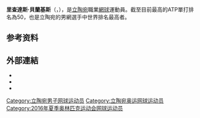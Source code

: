 {{noteTA
|G1=tennis
}}
{{Infobox 网球
|姓名=Ričardas Berankis
|image=[[File:R._Berankis.jpg|250px]]
|国籍={{LTU}}
|生日={{birth_date_and_age|1990|6|21|mf=y}}
|出生地={{LTU}}[[维尔纽斯|维尔纽斯]]
|居住地={{LTU}}[[维尔纽斯|维尔纽斯]]
|身高=175
|体重=70
|持拍手=右
|反拍=雙手
|转职业年=2007年
|球拍=
|球衣=
|球鞋=
|单打最高排名=50（2016年5月23日）
|双打最高排名=
|现单打排名=102（2018年5月28日）
|现双打排名=
|单打冠军头衔=0
|双打冠军头衔=0
|singlesrecord = {{tennis record|won=86|lost=95}}
|奖金=2,292,077 [[美元|美元]]
|澳网最好成绩=第三輪（2011,2013）
|法网最好成绩=第一輪（2013,2015,2016,2017,2018）
|温网最好成绩=第二輪（2010,2015,2019）
|美网最好成绩=第二輪（2010,2015,2016）
|大满贯个数=
|奥运会最好成绩=
}}
'''里查達斯·貝蘭基斯'''（{{lang-lt|'''Ričardas Berankis'''}}，{{bd|1990年|6月21日}}），是[[立陶宛|立陶宛]]職業[[網球|網球]]運動員。截至目前最高的ATP單打排名為50，也是立陶宛的男網選手中世界排名最高者。

== 参考资料 ==
{{reflist}}

== 外部連結 ==
{{Commonscat|Ričardas Berankis}}
* {{ATP|BE90}}
* {{ITF Profile|id=100077805}}
* {{DavisCupplayerlink|100077805}}

{{網球運動員小作品}}

{{Authority control}}
{{DEFAULTSORT:Berankis, Ričardas}}
[[Category:立陶宛男子网球运动员|Category:立陶宛男子网球运动员]]
[[Category:立陶宛奥运网球运动员|Category:立陶宛奥运网球运动员]]
[[Category:2016年夏季奥林匹克运动会网球运动员|Category:2016年夏季奥林匹克运动会网球运动员]]